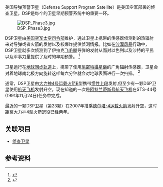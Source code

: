 {{refimprove|time=2015-05-09T08:47:56+00:00}}
美国导弹预警卫星（Defense Support Program Satellite）是美国空军部署的侦查卫星，DSP是每个的卫星早期预警系统中的重要一环。

[[File:DSP_Phase3.jpg|thumb]]

DSP卫星由[[美国空军太空司令部|美国空军太空司令部]]维护，通过卫星上携带的传感器侦测到的热辐射来对导弹或者火箭的发射以及核爆炸提供侦测情报。比如在[[沙漠风暴|沙漠风暴]]行动中，DSP卫星就多次侦测到了伊拉克[[飞毛腿|飞毛腿]]导弹的发射从而对以色列以及沙特的平民以及军事力量提供了及时的早期预警。
<ref>
{{cite web | url = http://www.fas.org/spp/military/program/warning/dsp.htm | title = Defense Support program | publisher = Fas.org|accessdate=2013-10-26}}
</ref>


卫星运行在[[地球同步轨道|地球同步轨道]]上，携带了使用[[施密特攝星儀|施密特攝星儀]]的广角辐射传感器，卫星会对着地球南北极方向旋转这样每六分钟就会对地球表面进行一次扫描。
<ref>
{{cite web |url=http://www.afspc.af.mil/library/factsheets/factsheet.asp?id=9206 |title=Factsheets : DSP Animation Only |publisher=Afspc.af.mil |date=2007-07-19 |accessdate=2013-10-26 |deadurl=yes |archiveurl=https://web.archive.org/web/20131029195801/http://www.afspc.af.mil/library/factsheets/factsheet.asp?id=9206 |archivedate=2013-10-29 }}
</ref>

通常，DSP卫星由[[大力神4号运载火箭|大力神4号运载火箭]]B型携带[[惯性上段|惯性上段]]发射,但至少有一颗DSP卫星使用[[航天飞机|航天飞机]]发射升空，现在知道的一次是[[阿特兰蒂斯号航天飞机|阿特兰蒂斯号航天飞机]]在STS-44号(1991年11月24日)任务中完成。

最近的一颗DSP卫星（第23颗）在2007年搭乘[[德尔塔-4运载火箭|德尔塔-4运载火箭]]发射升空，这时距离大力神4型火箭退役已经两年。

== 关联项目 ==
* [[侦查卫星|侦查卫星]]

==参考资料==
<references />